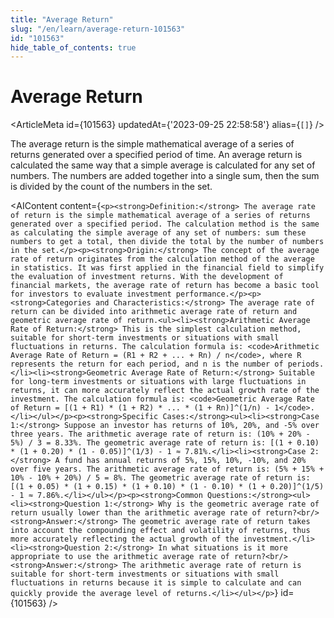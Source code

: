 ```yaml
---
title: "Average Return"
slug: "/en/learn/average-return-101563"
id: "101563"
hide_table_of_contents: true
---
```



# Average Return

<ArticleMeta id={101563} updatedAt={'2023-09-25 22:58:58'} alias={`[]`} />
<div className='border-solid border-b border-t-0 my-4 border-[var(--ifm-color-gray-300)]' />

The average return is the simple mathematical average of a series of returns generated over a specified period of time. An average return is calculated the same way that a simple average is calculated for any set of numbers. The numbers are added together into a single sum, then the sum is divided by the count of the numbers in the set.

<AIContent content={`<p><strong>Definition:</strong> The average rate of return is the simple mathematical average of a series of returns generated over a specified period. The calculation method is the same as calculating the simple average of any set of numbers: sum these numbers to get a total, then divide the total by the number of numbers in the set.</p><p><strong>Origin:</strong> The concept of the average rate of return originates from the calculation method of the average in statistics. It was first applied in the financial field to simplify the evaluation of investment returns. With the development of financial markets, the average rate of return has become a basic tool for investors to evaluate investment performance.</p><p><strong>Categories and Characteristics:</strong> The average rate of return can be divided into arithmetic average rate of return and geometric average rate of return.<ul><li><strong>Arithmetic Average Rate of Return:</strong> This is the simplest calculation method, suitable for short-term investments or situations with small fluctuations in returns. The calculation formula is: <code>Arithmetic Average Rate of Return = (R1 + R2 + ... + Rn) / n</code>, where R represents the return for each period, and n is the number of periods.</li><li><strong>Geometric Average Rate of Return:</strong> Suitable for long-term investments or situations with large fluctuations in returns, it can more accurately reflect the actual growth rate of the investment. The calculation formula is: <code>Geometric Average Rate of Return = [(1 + R1) * (1 + R2) * ... * (1 + Rn)]^(1/n) - 1</code>.</li></ul></p><p><strong>Specific Cases:</strong><ul><li><strong>Case 1:</strong> Suppose an investor has returns of 10%, 20%, and -5% over three years. The arithmetic average rate of return is: (10% + 20% - 5%) / 3 = 8.33%. The geometric average rate of return is: [(1 + 0.10) * (1 + 0.20) * (1 - 0.05)]^(1/3) - 1 ≈ 7.81%.</li><li><strong>Case 2:</strong> A fund has annual returns of 5%, 15%, 10%, -10%, and 20% over five years. The arithmetic average rate of return is: (5% + 15% + 10% - 10% + 20%) / 5 = 8%. The geometric average rate of return is: [(1 + 0.05) * (1 + 0.15) * (1 + 0.10) * (1 - 0.10) * (1 + 0.20)]^(1/5) - 1 ≈ 7.86%.</li></ul></p><p><strong>Common Questions:</strong><ul><li><strong>Question 1:</strong> Why is the geometric average rate of return usually lower than the arithmetic average rate of return?<br/><strong>Answer:</strong> The geometric average rate of return takes into account the compounding effect and volatility of returns, thus more accurately reflecting the actual growth of the investment.</li><li><strong>Question 2:</strong> In what situations is it more appropriate to use the arithmetic average rate of return?<br/><strong>Answer:</strong> The arithmetic average rate of return is suitable for short-term investments or situations with small fluctuations in returns because it is simple to calculate and can quickly provide the average level of returns.</li></ul></p>`} id={101563} />
